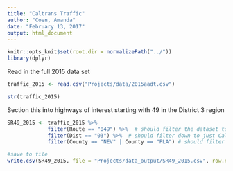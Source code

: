 ```yaml
---
title: "Caltrans Traffic"
author: "Coen, Amanda"
date: "February 13, 2017"
output: html_document
---
```


```r
knitr::opts_knit$set(root.dir = normalizePath("../"))
library(dplyr)
```


Read in the full 2015 data set
```r

traffic_2015 <- read.csv("Projects/data/2015aadt.csv")

str(traffic_2015)

```

Section this into highways of interest starting with 49 in the District 3 region
```r

SR49_2015 <- traffic_2015 %>% 
             filter(Route == "049") %>%  # should filter the dataset to just State Road 49
             filter(Dist == "03") %>%  # should filter down to just Caltrans District 3
             filter(County == "NEV" | County == "PLA") # should filter down to Nevada and Placer counties

#save to file
write.csv(SR49_2015, file = "Projects/data_output/SR49_2015.csv", row.names = FALSE)

```

